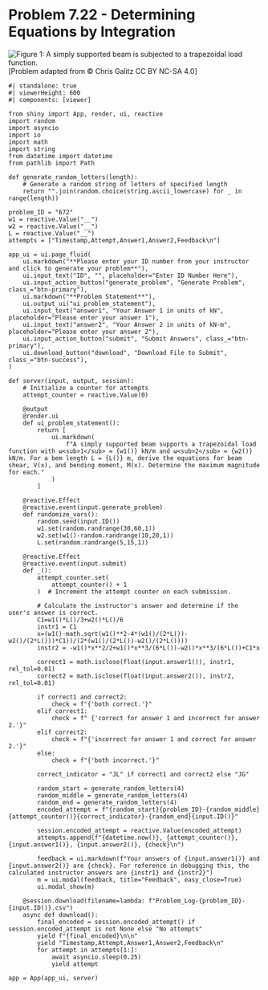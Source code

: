 # Problem 7.22 - Determining Equations by Integration {.unnumbered}

![Figure 1: A simply supported beam is subjected to a trapezoidal load function. ](images/672.png){fig-alt="Picture with a simply supported beam being subjected to a trapezoidal load function. The beam is of length L with a pin at the left end and a roller at the right end. The trapezoidal load has a maximum of w1 at the left end and a minimum of w2 at the right end."}
\[Problem adapted from © Chris Galitz CC BY NC-SA 4.0\]
```shinylive-python
#| standalone: true
#| viewerHeight: 600
#| components: [viewer]

from shiny import App, render, ui, reactive
import random
import asyncio
import io
import math
import string
from datetime import datetime
from pathlib import Path

def generate_random_letters(length):
    # Generate a random string of letters of specified length
    return "".join(random.choice(string.ascii_lowercase) for _ in range(length))

problem_ID = "672"
w1 = reactive.Value("__")
w2 = reactive.Value("__")
L = reactive.Value("__")
attempts = ["Timestamp,Attempt,Answer1,Answer2,Feedback\n"]

app_ui = ui.page_fluid(
    ui.markdown("**Please enter your ID number from your instructor and click to generate your problem**"),
    ui.input_text("ID", "", placeholder="Enter ID Number Here"),
    ui.input_action_button("generate_problem", "Generate Problem", class_="btn-primary"),
    ui.markdown("**Problem Statement**"),
    ui.output_ui("ui_problem_statement"),
    ui.input_text("answer1", "Your Answer 1 in units of kN", placeholder="Please enter your answer 1"),
    ui.input_text("answer2", "Your Answer 2 in units of kN-m", placeholder="Please enter your answer 2"),
    ui.input_action_button("submit", "Submit Answers", class_="btn-primary"),
    ui.download_button("download", "Download File to Submit", class_="btn-success"),
)

def server(input, output, session):
    # Initialize a counter for attempts
    attempt_counter = reactive.Value(0)

    @output
    @render.ui
    def ui_problem_statement():
        return [
            ui.markdown(
                f"A simply supported beam supports a trapezoidal load function with ω<sub>1</sub> = {w1()} kN/m and ω<sub>2</sub> = {w2()} kN/m. For a bem length L = {L()} m, derive the equations for beam shear, V(x), and bending moment, M(x). Determine the maximum magnitude for each."
            )
        ]

    @reactive.Effect
    @reactive.event(input.generate_problem)
    def randomize_vars():
        random.seed(input.ID())
        w1.set(random.randrange(30,60,1))
        w2.set(w1()-random.randrange(10,20,1))
        L.set(random.randrange(5,15,1))
        
    @reactive.Effect
    @reactive.event(input.submit)
    def _():
        attempt_counter.set(
            attempt_counter() + 1
        )  # Increment the attempt counter on each submission.

        # Calculate the instructor's answer and determine if the user's answer is correct.
        C1=w1()*L()/3+w2()*L()/6  
        instr1 = C1
        x=(w1()-math.sqrt(w1()**2-4*(w1()/(2*L())-w2()/(2*L()))*C1))/(2*(w1()/(2*L())-w2()/(2*L())))            
        instr2 = -w1()*x**2/2+w1()*x**3/(6*L())-w2()*x**3/(6*L())+C1*x

        correct1 = math.isclose(float(input.answer1()), instr1, rel_tol=0.01)
        correct2 = math.isclose(float(input.answer2()), instr2, rel_tol=0.01)
        
        if correct1 and correct2:
            check = f"{'both correct.'}"
        elif correct1:
            check = f" {'correct for answer 1 and incorrect for answer 2.'}"
        elif correct2:
            check = f"{'incorrect for answer 1 and correct for answer 2.'}"
        else:
            check = f"{'both incorrect.'}"
        
        correct_indicator = "JL" if correct1 and correct2 else "JG"

        random_start = generate_random_letters(4)
        random_middle = generate_random_letters(4)
        random_end = generate_random_letters(4)
        encoded_attempt = f"{random_start}{problem_ID}-{random_middle}{attempt_counter()}{correct_indicator}-{random_end}{input.ID()}"

        session.encoded_attempt = reactive.Value(encoded_attempt)
        attempts.append(f"{datetime.now()}, {attempt_counter()}, {input.answer1()}, {input.answer2()}, {check}\n")

        feedback = ui.markdown(f"Your answers of {input.answer1()} and {input.answer2()} are {check}. For reference in debugging this, the calculated instructor answers are {instr1} and {instr2}")
        m = ui.modal(feedback, title="Feedback", easy_close=True)
        ui.modal_show(m)

    @session.download(filename=lambda: f"Problem_Log-{problem_ID}-{input.ID()}.csv")
    async def download():
        final_encoded = session.encoded_attempt() if session.encoded_attempt is not None else "No attempts"
        yield f"{final_encoded}\n\n"
        yield "Timestamp,Attempt,Answer1,Answer2,Feedback\n"
        for attempt in attempts[1:]:
            await asyncio.sleep(0.25)
            yield attempt

app = App(app_ui, server)
```
